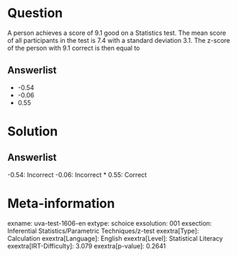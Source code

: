 Question
========

A person achieves a score of 9.1 good on a Statistics test. The mean score of all participants in the test is 7.4 with a standard deviation 3.1. The z-score of the person with 9.1 correct is then equal to

Answerlist
----------

* -0.54
* -0.06
* 0.55

Solution
========

Answerlist
----------

-0.54: Incorrect
-0.06: Incorrect
* 0.55: Correct

Meta-information
================
exname: uva-test-1606-en
extype: schoice
exsolution: 001
exsection: Inferential Statistics/Parametric Techniques/z-test
exextra[Type]: Calculation
exextra[Language]: English
exextra[Level]: Statistical Literacy
exextra[IRT-Difficulty]: 3.079
exextra[p-value]: 0.2641
